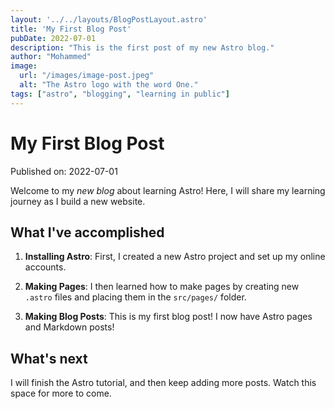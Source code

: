 ```yaml
---
layout: '../../layouts/BlogPostLayout.astro'
title: 'My First Blog Post'
pubDate: 2022-07-01
description: "This is the first post of my new Astro blog."
author: "Mohammed"
image:
  url: "/images/image-post.jpeg"
  alt: "The Astro logo with the word One."
tags: ["astro", "blogging", "learning in public"]
---
```


# My First Blog Post

Published on: 2022-07-01

Welcome to my _new blog_ about learning Astro! Here, I will share my learning journey as I build a new website.

## What I've accomplished

1. **Installing Astro**: First, I created a new Astro project and set up my online accounts.

2. **Making Pages**: I then learned how to make pages by creating new `.astro` files and placing them in the `src/pages/` folder.

3. **Making Blog Posts**: This is my first blog post! I now have Astro pages and Markdown posts!

## What's next

I will finish the Astro tutorial, and then keep adding more posts. Watch this space for more to come.
